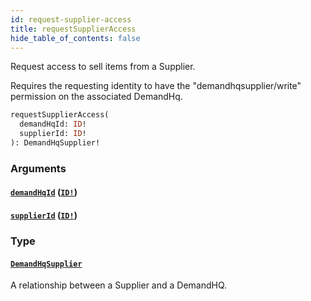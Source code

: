 ```yaml
---
id: request-supplier-access
title: requestSupplierAccess
hide_table_of_contents: false
---
```



Request access to sell items from a Supplier.
            
Requires the requesting identity to have the "demandhqsupplier/write" permission on the associated DemandHq.

```graphql
requestSupplierAccess(
  demandHqId: ID!
  supplierId: ID!
): DemandHqSupplier!
```


### Arguments

#### [`demandHqId`](#) ([`ID!`](/demand/api/graphql-admin/reference/scalars/id))




#### [`supplierId`](#) ([`ID!`](/demand/api/graphql-admin/reference/scalars/id))




### Type

#### [`DemandHqSupplier`](/demand/api/graphql-admin/reference/objects/demand-hq-supplier)

A relationship between a Supplier and a DemandHQ.




